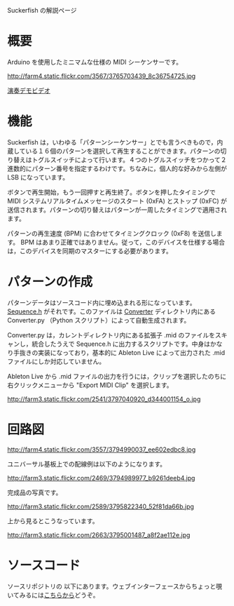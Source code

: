 Suckerfish の解説ページ

= 概要 =

Arduino を使用したミニマムな仕様の MIDI シーケンサーです。

http://farm4.static.flickr.com/3567/3765703439_8c36754725.jpg

[http://vimeo.com/5812001 演奏デモビデオ]

= 機能 =

Suckerfish は，いわゆる「パターンシーケンサー」とでも言うべきもので，内蔵している１６個のパターンを選択して再生することができます。パターンの切り替えはトグルスイッチによって行います。４つのトグルスイッチをつかって２進数的にパターン番号を指定するわけです。ちなみに，個人的な好みから左側が LSB になっています。

ボタンで再生開始，もう一回押すと再生終了。ボタンを押したタイミングで MIDI システムリアルタイムメッセージのスタート (0xFA) とストップ (0xFC) が送信されます。パターンの切り替えはパターンが一周したタイミングで適用されます。

パターンの再生速度 (BPM) に合わせてタイミングクロック (0xF8) を送信します。 BPM はあまり正確ではありません。従って，このデバイスを仕様する場合は，このデバイスを同期のマスターにする必要があります。

= パターンの作成 =

パターンデータはソースコード内に埋め込まれる形になっています。 [http://code.google.com/p/denkitribe/source/browse/trunk/Arduino/Suckerfish/Sequence.h Sequence.h] がそれです。このファイルは [http://code.google.com/p/denkitribe/source/browse/trunk/Arduino/Suckerfish/Converter Converter] ディレクトリ内にある Converter.py （Python スクリプト）によって自動生成されます。

Converter.py は，カレントディレクトリ内にある拡張子 .mid のファイルをスキャンし，統合したうえで Sequence.h に出力するスクリプトです。中身はかなり手抜きの実装になっており，基本的に Ableton Live によって出力された .mid ファイルにしか対応していません。

Ableton Live から .mid ファイルの出力を行うには，クリップを選択したのちに右クリックメニューから "Export MIDI Clip" を選択します。

http://farm3.static.flickr.com/2541/3797040920_d344001154_o.jpg

= 回路図 =

http://farm4.static.flickr.com/3557/3794990037_ee602edbc8.jpg

ユニバーサル基板上での配線例は以下のようになります。

http://farm3.static.flickr.com/2469/3794989977_b9261deeb4.jpg

完成品の写真です。

http://farm3.static.flickr.com/2589/3795822340_52f81da66b.jpg

上から見るとこうなっています。

http://farm3.static.flickr.com/2663/3795001487_a8f2ae112e.jpg

= ソースコード =

ソースリポジトリの {{{svntrunk/Arduino/Suckerfish/Suckerfish.pde}}} 以下にあります。ウェブインターフェースからちょっと覗いてみるには[http://code.google.com/p/denkitribe/source/browse/#svn/trunk/Arduino/Suckerfish こちらから]どうぞ。